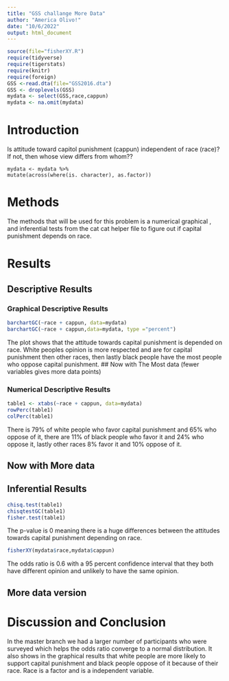 ```yaml
---
title: "GSS challange More Data"
author: "America Olivo!"
date: "10/6/2022"
output: html_document
---
```








```r
source(file="fisherXY.R")
require(tidyverse)
require(tigerstats)
require(knitr)
require(foreign)
GSS <-read.dta(file="GSS2016.dta")
GSS <- droplevels(GSS)
mydata <- select(GSS,race,cappun)
mydata <- na.omit(mydata)
```

# Introduction

<!--In this section you explain what you are trying to show.  Where did the data come from?  What is the research or other question you are trying to answer?.  If you skimp in this section expect to be marked down in your grade. Paint a picture of the project a couple of paragraphs is expected!-->

Is attitude toward capitol punishment (cappun) independent of race (race)?
If not, then whose view differs from whom??

```{reval=FALSE}
mydata <- mydata %>% 
mutate(across(where(is. character), as.factor))
```
# Methods
<!--Decide on your methods:  use "variable analysis" or other appropriate descriptors.  Make sure to choose at least one graphical method and at least one numerical method. Discuss what data manipulations may be needed for example subsetting or other binning procedures and what sort of graphical displays and inferential tools will be used!-->

The methods that will be used for this problem is a numerical graphical , and inferential tests from the cat cat helper file to figure out if capital punishment depends on race. 

# Results

<!--Divide this section into two sub-sections:  One for your descriptive  results and one for your inferential results.!-->
## Descriptive Results

### Graphical Descriptive Results

<!--Graphical results here.  Make sure to show your code.  Provide appropriate labels for axes, giving units if possible, and provide a good title for the graph, too.  Use the graphical results to describe the patterns if any that exist in the data as focused toward the research question. Bottom line is to explain the features of the graph that are relevant to conforming or departing to what is expected by your null hypothesis !-->

```r
barchartGC(~race + cappun, data=mydata)
barchartGC(~race + cappun,data=mydata, type ="percent")
```
The plot shows that the attitude towards capital punishment is depended on race. White peoples opinion is more respected and are for capital punishment then other races, then lastly black people have the most people who oppose capital punishment. 
## Now with The Most data (fewer variables gives more data points)



### Numerical Descriptive Results

<!--Numerical results go here. Use the numerical results to describe the patterns if any that exist in the data as focused toward the research question!-->

```r
table1 <- xtabs(~race + cappun, data=mydata)
rowPerc(table1)
colPerc(table1)
```

There is 79% of white people who favor capital punishment and 65% who oppose of it, there are 11% of black people who favor it and 24% who oppose it, lastly other races 8% favor it and 10% oppose of it.

## Now with More data



## Inferential Results

<!--State hypothesis clearly.  Make sure your discussion of the inferential test covers all the aspects that the test output produces, such as test statistic, p-value etc.  Make a decision about the null hypothesis, explain the assumptions on which the selected test/procedure was based, and why the chosen procedure satisfys the assumptions and is appropriate to answer the research question!-->

```r
chisq.test(table1)
chisqtestGC(table1)
fisher.test(table1)
```
The p-value is 0 meaning there is a huge differences between the attitudes towards capital punishment depending on race.

```r
fisherXY(mydata$race,mydata$cappun)
```
The odds ratio is 0.6 with a 95 percent confidence interval that they both have different opinion and unlikely to have the same opinion. 


## More data version


# Discussion and Conclusion

In the master branch we had a larger number of participants who were surveyed which helps the odds ratio converge to a normal distribution. It also shows in the graphical results that white people are more likely to support capital punishment and black people oppose of it because of their race. Race is a factor and is a independent variable. 

<!--Discussion and conclusion here.  If you found a relationship be sure to consider whether the relationship occurs because one of the variavbles causes the other, or whether they perhasps are related for some other reason.  Watch the chapter 6 videos from the GeorgeTown videos collection.!-->
